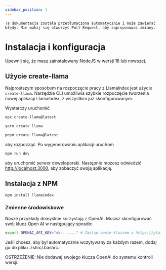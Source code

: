 ```yaml
---
sidebar_position: 1
---
```



```Ta dokumentacja została przetłumaczona automatycznie i może zawierać błędy. Nie wahaj się otworzyć Pull Request, aby zaproponować zmiany.```

# Instalacja i konfiguracja

Upewnij się, że masz zainstalowany NodeJS w wersji 18 lub nowszej.


## Użycie create-llama

Najprostszym sposobem na rozpoczęcie pracy z LlamaIndex jest użycie `create-llama`. Narzędzie CLI umożliwia szybkie rozpoczęcie tworzenia nowej aplikacji LlamaIndex, z wszystkim już skonfigurowanym.

Wystarczy uruchomić

<Tabs>
<TabItem value="1" label="npm" default>

```bash
npx create-llama@latest
```

</TabItem>
<TabItem value="2" label="Yarn">

```bash
yarn create llama
```

</TabItem>
<TabItem value="3" label="pnpm">

```bash
pnpm create llama@latest
```

</TabItem>
</Tabs>

aby rozpocząć. Po wygenerowaniu aplikacji uruchom

```bash npm2yarn
npm run dev
```

aby uruchomić serwer deweloperski. Następnie możesz odwiedzić [http://localhost:3000](http://localhost:3000), aby zobaczyć swoją aplikację.
## Instalacja z NPM

```bash npm2yarn
npm install llamaindex
```


### Zmienne środowiskowe

Nasze przykłady domyślnie korzystają z OpenAI. Musisz skonfigurować swój klucz Open AI w następujący sposób:

```bash
export OPENAI_API_KEY="sk-......" # Zastąp swoim kluczem z https://platform.openai.com/account/api-keys
```

Jeśli chcesz, aby był automatycznie wczytywany za każdym razem, dodaj go do pliku .zshrc/.bashrc.

OSTRZEŻENIE: Nie dodawaj swojego klucza OpenAI do systemu kontroli wersji.
